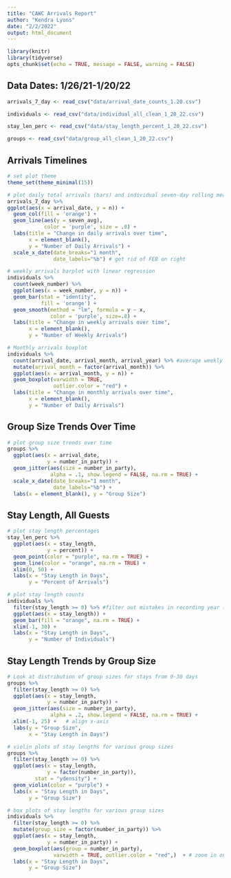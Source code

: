 ```yaml
---
title: "CAWC Arrivals Report"
author: "Kendra Lyons"
date: "2/2/2022"
output: html_document
---
```


```r
library(knitr)
library(tidyverse)
opts_chunk$set(echo = TRUE, message = FALSE, warning = FALSE)
```

## Data Dates: 1/26/21-1/20/22

```r

arrivals_7_day <- read_csv("data/arrival_date_counts_1.20.csv")

individuals <- read_csv("data/individual_all_clean_1_20_22.csv")

stay_len_perc <- read_csv("data/stay_length_percent_1_20_22.csv")

groups <- read_csv("data/group_all_clean_1_20_22.csv")

```

## Arrivals Timelines

```r
# set plot theme
theme_set(theme_minimal(15))

# plot daily total arrivals (bars) and individual seven-day rolling mean (line)
arrivals_7_day %>%
ggplot(aes(x = arrival_date, y = n)) +
  geom_col(fill = 'orange') +
  geom_line(aes(y = seven_avg), 
            color = 'purple', size = .8) +
  labs(title = "Change in daily arrivals over time",
       x = element_blank(), 
       y = "Number of Daily Arrivals") +
  scale_x_date(date_breaks="1 month", 
               date_labels="%b") # get rid of FEB on right 

# weekly arrivals barplot with linear regression
individuals %>%
  count(week_number) %>%
  ggplot(aes(x = week_number, y = n)) +
  geom_bar(stat = "identity", 
           fill = 'orange') +
  geom_smooth(method = "lm", formula = y ~ x, 
              color = 'purple', size=.8) +
  labs(title = "Change in weekly arrivals over time", 
       x = element_blank(),
       y = "Number of Weekly Arrivals") 

# Monthly arrivals boxplot
individuals %>%
  count(arrival_date, arrival_month, arrival_year) %>% #average weekly arrivals by month boxplots
  mutate(arrival_month = factor(arrival_month)) %>%
  ggplot(aes(x = arrival_month, y = n)) +
  geom_boxplot(varwidth = TRUE, 
               outlier.color = "red") +
  labs(title = "Change in monthly arrivals over time", 
       x = element_blank(), 
       y = "Number of Daily Arrivals") 
```

## Group Size Trends Over Time

```r
# plot group size trends over time
groups %>% 
  ggplot(aes(x = arrival_date, 
             y = number_in_party)) +
  geom_jitter(aes(size = number_in_party), 
              alpha = .1, show.legend = FALSE, na.rm = TRUE) +
  scale_x_date(date_breaks="1 month", 
               date_labels="%b") +
  labs(x = element_blank(), y = "Group Size") 

```

## Stay Length, All Guests

```r
# plot stay length percentages
stay_len_perc %>%
  ggplot(aes(x = stay_length, 
             y = percent)) +
  geom_point(color = "purple", na.rm = TRUE) +
  geom_line(color = "orange", na.rm = TRUE) +
  xlim(0, 50) +
  labs(x = "Stay Length in Days", 
       y = "Percent of Arrivals")

# plot stay length counts
individuals %>%
  filter(stay_length >= 0) %>% #filter out mistakes in recording year (negative values)
  ggplot(aes(x = stay_length)) +
  geom_bar(fill = "orange", na.rm = TRUE) +
  xlim(-1, 30) +
  labs(x = "Stay Length in Days", 
       y = "Number of Individuals")
```

## Stay Length Trends by Group Size

```r
# Look at distribution of group sizes for stays from 0-30 days
groups %>% 
  filter(stay_length >= 0) %>% 
  ggplot(aes(x = stay_length, 
             y = number_in_party)) +
  geom_jitter(aes(size = number_in_party), 
              alpha = .2, show.legend = FALSE, na.rm = TRUE) +
  xlim(-1, 25) +   # align x-axis
  labs(y = "Group Size", 
       x = "Stay Length in Days") 

# violin plots of stay lengths for various group sizes
groups %>%
  filter(stay_length >= 0) %>%
  ggplot(aes(x = stay_length, 
             y = factor(number_in_party)),
         stat = "ydensity") +
  geom_violin(color = "purple") +
  labs(x = "Stay Length in Days", 
       y = "Group Size")

# box plots of stay lengths for various group sizes
individuals %>%
  filter(stay_length >= 0) %>% 
  mutate(group_size = factor(number_in_party)) %>%
  ggplot(aes(x = stay_length, 
             y = number_in_party)) +
  geom_boxplot(aes(group = number_in_party), 
               varwidth = TRUE, outlier.color = "red",)  + # zoom in on plot because there are a few distant outliers
  labs(x = "Stay Length in Days",
       y = "Group Size") 


```



